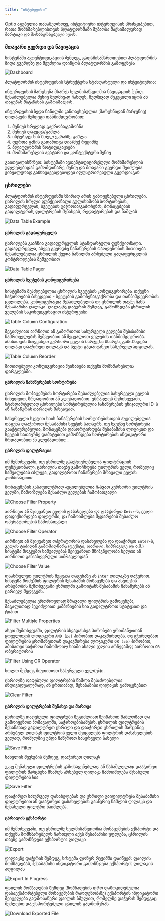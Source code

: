 ```yaml
---
title: "ინტერფეისი"
---
```


Optio აგებულია თანამედროვე, ინტუიტიური ინტერფეისის პრინციპებით, რათა მომხმარებლისთვის პლატფორმაში მუშაობა მაქსიმალურად მარტივი და მოსახერხებელი იყოს.

### მთავარი გვერდი და ნავიგაცია

სისტემაში ავთენტიფიკაციის შემდეგ, გადამისამართდებით პლატფორმის შიდა გვერდზე და შეუძლია დაიწყოს პლატფორმის გამოყენება

<img src="/images/dashboard.png" alt="Dashboard" className="rounded-lg mx-auto" />

პლატფორმის ინტერფეისის სტრუქტურა სტანდარტული და ინტუიტიურია:

ინტერფეისის მარცხენა მხარეს ხელმისაწვდომია ნავიგაციის მენიუ. შესაძლებელია მენიუ მუდმივად ჩანდეს, მუდმივად შეკეცილი იყოს ან თაგუნას მიტანისას გამოიშალოს.

ინტერფეისის ზედა ნაწილში განთავსებულია (მარცხნიდან მარჯვნივ) ღილაკები შემდეგი თანმიმდევრობით:

1. <Icon icon="menu" /> მენიუს სრულად გაქრობა/გამოჩნა
2. <Icon icon="arrow-left-right" /> მენიუს დაკეცვა/გაშლა
3. <Icon icon="expand" /> ინტერფეისის მთელ ეკრანზე გაშლა
4. <Icon icon="moon" /> ფერთა გამის გადართვა ღია/მუქ რეჟიმზე
5. <Icon icon="bell" /> პლატფორმის ნოტიფიკაციები
6. <Icon icon="circle-user" /> მომხმარებლის ავატარი და კონტექსტური მენიუ

<Note>გაითვალისწინეთ: სისტემაში ავთენტიფიცირებული მომხმარებლის უფლებებიდან გამომდინარე, მენიუ და მთავარი გვერდი შეიძლება ვიზუალურად განსხვავებდებოდეს ილუსტრირებული გვერდისგან</Note>

### ცხრილები

პლატფორმის ინტერფეისში ხშირად არის გამოყენებული ცხრილები. ცხრილის სრული ფუნქციონალი გულისხმობს სორტირებას, გადაფურცვლას, სვეტების გაქრობა/გამოჩენას, მონაცემების გაფილტვრას, ფილტრების შენახვას, რედაქტირებას და წაშლას

<img 
  src="/images/list_example.png" 
  alt="Data Table Example"
  className="rounded-lg mx-auto"
/>

#### ცხრილის გადაფურცვლა

ცხრილებს გააჩნია გადაფურცვლის სტანდარტული ფუნქციონალი. გადაფურცვლა, ასევე გვერდზე ჩანაწერების რაოდენობის მითითება შესაძლებელია ცხრილის ქვედა ნაწილში არსებული გადაფურცვლის კონტროლების მეშვეობით

<img 
  src="/images/paging_footer.png" 
  alt="Data Table Pager"
  className="rounded-lg mx-auto"
/>

#### ცხრილის სვეტების კონფიგურირება

სისტემაში შესძლებელია ცხრილის სვეტების კონფიგურირება, თქვენი საჭიროების მიხედვით - სვეტების გამოჩენა/გაქრობა და თანმიმდევრობის ცვლილება. კონფიგურაცია შესაძლებელია თუ ცხრილის თავზე ჩანს შესაბამისი <Icon icon="tally-4" /> ღილაკი. ღილაკზე დაჭერის შემდეგ, გამოჩნდება ცხრილის ველების საკონფიგურაციო ინტერფეისი

<img 
  src="/images/table_column_config.png" 
  alt="Table Column Configuration"
  className="rounded-lg mx-auto"
/>

შეგიძლიათ აირჩიოთ ან გამორთოთ სასურველი ველები შესაბამისი ჩამრთველების მეშვეობით ან შეცვალოთ ველების თანმიმდევრობა. ამისათვის მიიყვანეთ კურსორი ველის მარჯვენა მხარეს, გამოჩნდება ღილაკი <Icon icon="grip-vertical" /> დააჭირეთ ღილაკს და სვეტი გადაიტანეთ სასურველ ადგილას.

<img 
  src="/images/table_column_reorder.png" 
  alt="Table Column Reorder"
  className="rounded-lg mx-auto"
/>

მითითებული კონფიგურაცია შეინახება თქვენი მომხმარებლის ფარგლებში. 

#### ცხრილის ჩანაწერების სორტირება

ცხრილის მონაცემების სორტირება შესაძლებელია სასურველი ველის მიხედვით, ზრდადობით ან კლებადობით. უმრავლეს შემთხვევაში, სტანდარტულად ცხრილები სორტირებულია ჩანაწერების უნიკალური ID-ს ან ჩანაწერის თარიღის მიხედვით. 

სასურველი სვეტით სიის ჩანაწერების სორტირებისთვის აუცილებელია თაგუნა დააჭიროთ შესაბამისი სვეტის სათაურს. თუ სვეტზე სორტირება გააქტიურებულია, მონაცემები დასორტირდება შესაბამისი ლოგიკით და სვეტის სათაურზე დამატებით გამოჩნდება სორტირების ინდიკატორი ზრდადობით <Icon icon="chevron-up" /> ან კლებადობით <Icon icon="chevron-down" />.

#### ცხრილის ფილტრაცია

იმ შემთხვევაში, თუ ცხრილზე გააქტიურებულია ფილტრაციის ფუნქციონალი, ცხრილის თავზე გამოჩნდება ფილტრის ველი, რომელიც საშუალებას იძლევა, გაფილტროთ ჩანაწერები მრავალი ველის კომბინაციით. 

მონაცემების გასაფილტრად აუცილებელია ჩასვათ კურსორი ფილტრის ველში, ჩამოიშლება შესაძლო ველების ჩამონათვალი

<img 
  src="/images/filter_choose_property.png" 
  alt="Choose Filter Property"
  className="rounded-lg mx-auto"
/>

აირჩიეთ ან შეიყვანეთ ველის დასახელება და დააჭირეთ `Enter`-ს, ველი დაფიქსირდება ფილტრში, და ჩამოიშლება შედარების შესაძლო ოპერატორების ჩამონათვალი

<img 
  src="/images/filter_choose_logic.png" 
  alt="Choose Filter Operator"
  className="rounded-lg mx-auto"
/>

აირჩიეთ ან შეიყვანეთ ოპერატორის დასახელება და დააჭირეთ `Enter`-ს, ველის ტიპიდან გამომიდნარე (ტექსტი, თარიღი, სიმრავლე და ა.შ.) სისტემა მოგცემთ საშუალებას შეიყვანოთ მნიშვნელობა ხელით ან აირჩიოთ განსაზღვრული სიმრავლიდან

<img 
  src="/images/filter_choose_value.png" 
  alt="Choose Filter Value"
  className="rounded-lg mx-auto"
/>

დაასრულეთ ფილტრის შეყვანა თაგუნაზე ან `Enter` ღილაკზე დაჭერით. სისტემა მოძებნის ფილტრის შესაბამის მონაცემებს და ასეთების არსებობის შემთხვევაში ცხრილში გამოიტანს შესაბამის ჩანაწერებს ან ცარიელ შედეგებს.

შესაძლებელია ერთროულად მრავალი ფილტრის გამოყენება, მაგალითად შეგიძლიათ კამპანიების სია გაფილტროთ სტატუსით და ტიპით

<img 
  src="/images/filter_multiple.png" 
  alt="Filter Multiple Properties"
  className="rounded-lg mx-auto"
/>

ასეთ შემთხვევაში, ფილტრის სხვადასხვა პირობები ერთმანეთთან ყოველთვის ლოგიკური `AND (და)` პირობით დაკავშირდება. თუ გჭირდებათ ფილტრების ერთმანეთთან დაკავშირება ლოგიკური `OR (ან)` პირობით, ამისათვი საჭიროა ჩამოშლილ სიაში ახალი ველის არჩევამდე აირჩოით `OR` ოპერატორის

<img 
  src="/images/filter_or_logic.png" 
  alt="Filter Using OR Operator"
  className="rounded-lg mx-auto"
/>

ხოლო შემდეგ მიუთითოთ სასურველი ველ(ებ)ი.

ცხრილზე დადებული ფილტრების წაშლა შესაძლებელია ინდივიდუალურად, ან ერთიანად, შესაბამისი ღილაკის გამოყენებით

<img 
  src="/images/filter_clear.png" 
  alt="Clear Filter"
  className="rounded-lg mx-auto"
/>

#### ცხრილის ფილტრების შენახვა და მართვა

ცხრილზე დადებული ფილტრები შეგიძლიათ შეინახოთ შაბლონად და გამოიყენოთ მომავალში, საჭიროებისამებრ. ცხრილის ფილტრების შესანახად გაფილტრეთ ცხრილი და დააჭირეთ ცხრილის მარცხნივ არსებულ ღილაკს <Icon icon="bookmark-plus" /> ფილტრის ველი შეიცვლება ფილტრის დასახელების ველად, რომელშიც უნდა ჩაწეროთ სასურველი სახელი

<img 
  src="/images/filter_save_new.png" 
  alt="Save Filter"
  className="rounded-lg mx-auto"
/>

სახელის შევსების შემდეგ, დააჭირეთ ღილაკს <Icon icon="circle-check" />

უკვე შენახული ფილტრების გამოსაყენებლად ან წასაშლელად დააჭირეთ ფილტრის მარცხენა მხარეს არსებულ ღილაკს <Icon icon="list-filter" /> ჩამოიშლება შენახული ფილტრების სია

<img 
  src="/images/filter_saved_manage.png" 
  alt="Save Filter"
  className="rounded-lg mx-auto"
/>

დააჭირეთ სასურველ დასახელებას და ცხრილი გაიფილტრება შესაბამისი ფილტრებით ან დააჭირეთ დასახელების გასწვრივ წაშლის ღილაკს <Icon icon="trash" /> და შენახული ფილტრი წაიშლება.

#### ცხრილის ექსპორტი

იმ შემთხვევაში, თუ ცხრილზე ხელმისაწვდომია მონაცემების ექსპორტი და თქვენს მომხმარებელს ჩართული აქვს შესაბამისი უფლება, ცხრილის თავზე გამოჩნდება ექსპორტის ღილაკი

<img 
  src="/images/table_export.png" 
  alt="Export"
  className="rounded-lg mx-auto"
/>

ღილაკზე დაჭერის შემდეგ, სისტემა ფონურ რეჟიმში დაიწყებს ფაილის მომზადებას, შესაბამისი ინდიკატორი გამოჩნდება ექსპორტის ღილაკის ადგილას

<img 
  src="/images/table_exporting.png" 
  alt="Export In Progress"
  className="rounded-lg mx-auto"
/>

ფაილის მომზადების შემდეგ (მომზადების დრო დამოკიდებულია დასაექსპორტებელი მონაცემების რაოდენობაზე) ექსპორტის ინდიკატორი შეიცვლება გადმოსაწერი ფაილის ბმულით, რომელზე დაჭერის შემდეგაც შეძლებთ დაექსპორტებული ფაილის გადმოწერას

<img 
  src="/images/table_export_download.png" 
  alt="Download Exported File"
  className="rounded-lg mx-auto"
/>